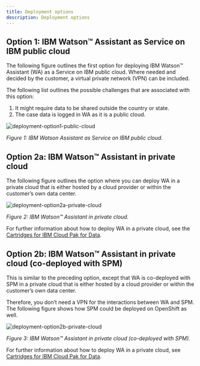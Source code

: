 ```yaml
---
title: Deployment options
description: Deployment options
---
```


## Option 1: IBM Watson™ Assistant as Service on IBM public cloud

The following figure outlines the first option for deploying IBM Watson™ Assistant (WA) as a Service on IBM public cloud. Where needed and decided by the customer, a virtual private network (VPN) can be included.

The following list outlines the possible challenges that are associated with this option:

1. It might require data to be shared outside the country or state.
2. The case data is logged in WA as it is a public cloud.

![deployment-option1-public-cloud](../../images/deployment-option1-public-cloud.png)

<Caption>

*Figure 1: IBM Watson Assistant as Service on IBM public cloud.*

</Caption>

## Option 2a: IBM Watson™ Assistant in private cloud

The following figure outlines the option where you can deploy WA in a private cloud that is either hosted by a cloud provider or within the customer’s own data center.

![deployment-option2a-private-cloud](../../images/deployment-option2a-private-cloud.png)

<Caption>

*Figure 2: IBM Watson™ Assistant in private cloud.*

</Caption>

For further information about how to deploy WA in a private cloud, see the [Cartridges for IBM Cloud Pak for Data](https://www.ibm.com/products/cloud-pak-for-data/cartridges).  

## Option 2b: IBM Watson™ Assistant in private cloud (co-deployed with SPM)

This is similar to the preceding option, except that WA is  co-deployed with SPM in a private cloud that is either hosted by a cloud provider or within the customer’s own data center.

Therefore, you don’t need a VPN for the interactions between WA and SPM. The following figure shows how SPM could be deployed on OpenShift as well.

![deployment-option2b-private-cloud](../../images/deployment-option2b-private-cloud.png)

<Caption>

*Figure 3: IBM Watson™ Assistant in private cloud (co-deployed with SPM).*

</Caption>

For further information about how to deploy WA in a private cloud, see [Cartridges for IBM Cloud Pak for Data](https://www.ibm.com/products/cloud-pak-for-data/cartridges).

